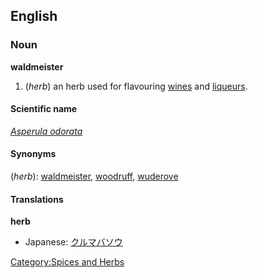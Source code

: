 {{Wikipedia}}
==English==

===Noun===
'''waldmeister'''
# (''herb'') an herb used for flavouring [[wine]]s and [[liqueur]]s.

====Scientific name====
''[[Asperula odorata]]''

====Synonyms====
(''herb''): [[waldmeister]], [[woodruff]], [[wuderove]]

====Translations====
'''herb'''
{{top}}
*Japanese: [[クルマバソウ]]
{{mid}}
{{bottom}}

[[Category:Spices and Herbs]]